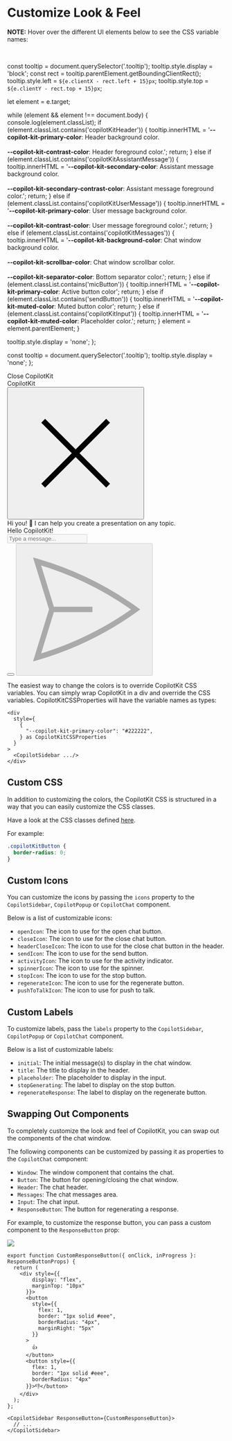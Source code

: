 
<CopilotKitCSS />

# Customize Look & Feel

**NOTE:**
Hover over the different UI elements below to see the CSS variable names:

<br/>

  const tooltip = document.querySelector('.tooltip');
  tooltip.style.display = 'block';
  const rect = tooltip.parentElement.getBoundingClientRect();
  tooltip.style.left = `${e.clientX - rect.left + 15}px`;
  tooltip.style.top = `${e.clientY - rect.top + 15}px`;

  let element = e.target;

  while (element && element !== document.body) {
    console.log(element.classList);
    if (element.classList.contains('copilotKitHeader')) {
      tooltip.innerHTML = '<b>--copilot-kit-primary-color</b>: Header background color.<br/><br/><b>--copilot-kit-contrast-color</b>: Header foreground color.';
      return;
    } else if (element.classList.contains('copilotKitAssistantMessage')) {
      tooltip.innerHTML = '<b>--copilot-kit-secondary-color</b>: Assistant message background color.<br/><br/><b>--copilot-kit-secondary-contrast-color</b>: Assistant message foreground color.';
      return;
    } else if (element.classList.contains('copilotKitUserMessage')) {
      tooltip.innerHTML = '<b>--copilot-kit-primary-color</b>: User message background color.<br/><br/><b>--copilot-kit-contrast-color</b>: User message foreground color.';
      return;
    } else if (element.classList.contains('copilotKitMessages')) {
      tooltip.innerHTML = '<b>--copilot-kit-background-color</b>: Chat window background color.<br/><br/><b>--copilot-kit-scrollbar-color</b>: Chat window scrollbar color.<br/><br/><b>--copilot-kit-separator-color</b>: Bottom separator color.';
      return;
    } else if (element.classList.contains('micButton')) {
      tooltip.innerHTML = '<b>--copilot-kit-primary-color</b>: Active button color';
      return;
    } else if (element.classList.contains('sendButton')) {
      tooltip.innerHTML = '<b>--copilot-kit-muted-color</b>: Muted button color';
      return;
    } else if (element.classList.contains('copilotKitInput')) {
      tooltip.innerHTML = '<b>--copilot-kit-muted-color</b>: Placeholder color.';
      return;
    }
    element = element.parentElement;
  }

  tooltip.style.display = 'none';
};

  const tooltip = document.querySelector('.tooltip');
  tooltip.style.display = 'none';
};

<div className="tooltip">Close CopilotKit</div>
<Frame> 
  <div className="" onMouseMove={handleMouseMove} onMouseLeave={handleMouseLeave} style={{
    width: "384px",
    cursor: "pointer"
  }}> 
    <div className="open">
      <div className="copilotKitHeader" >
        <div>CopilotKit</div>
        <button aria-label="Close">
          <svg
            xmlns="http://www.w3.org/2000/svg"
            fill="none"
            viewBox="0 0 24 24"
            strokeWidth="1.5"
            stroke="currentColor"
            width={24}
            height={24}
          >
            <path
              strokeLinecap="round"
              strokeLinejoin="round"
              d="M6 18L18 6M6 6l12 12"
            />
          </svg>
        </button>      
      </div>
      <div className="copilotKitMessages">
        <div className="copilotKitMessage copilotKitAssistantMessage">Hi you! 👋 I can help you create a presentation on any topic.</div>
        <div className="copilotKitMessage copilotKitUserMessage">Hello CopilotKit!</div>     
      </div>
      <div className="copilotKitInput">
        <input
          placeholder="Type a message..."
          style={{ overflow: "auto", resize: "none", maxHeight: 100, height: 20 }}
          rows={1}
          defaultValue={""}
          disabled="disabled"
        />
        <div className="copilotKitInputControls">
          <button className="micButton">
            <svg
              xmlns="http://www.w3.org/2000/svg"
              fill="none"
              viewBox="0 0 24 24"
              strokeWidth="1.5"
              stroke="currentColor"
              className="w-6 h-6"
            >
              <path
                strokeLinecap="round"
                strokeLinejoin="round"
                d="M12 18.75a6 6 0 0 0 6-6v-1.5m-6 7.5a6 6 0 0 1-6-6v-1.5m6 7.5v3.75m-3.75 0h7.5M12 15.75a3 3 0 0 1-3-3V4.5a3 3 0 1 1 6 0v8.25a3 3 0 0 1-3 3Z"
              />
            </svg>
          </button>
          <button className="sendButton" disabled="disabled">
            <svg
              xmlns="http://www.w3.org/2000/svg"
              fill="none"
              viewBox="0 0 24 24"
              width={24}
              height={24}
              strokeWidth="1.5"
              stroke="currentColor"
              style={{}}
            >
              <path
                strokeLinecap="round"
                strokeLinejoin="round"
                d="M6 12L3.269 3.126A59.768 59.768 0 0121.485 12 59.77 59.77 0 013.27 20.876L5.999 12zm0 0h7.5"
              />
            </svg>
          </button>
        </div>
      </div>
    </div>
  </div>
</Frame>

The easiest way to change the colors is to override CopilotKit CSS variables. You can simply wrap CopilotKit in a div and override the CSS variables. CopilotKitCSSProperties will have the variable names as types:

```tsx
<div
  style={
    {
      "--copilot-kit-primary-color": "#222222",
    } as CopilotKitCSSProperties
  }
>
  <CopilotSidebar .../>
</div>
```

## Custom CSS

In addition to customizing the colors, the CopilotKit CSS is structured in a way that you can easily customize the CSS classes.

Have a look at the CSS classes defined [here](https://github.com/CopilotKit/CopilotKit/blob/main/CopilotKit/packages/react-ui/src/css/).

For example:

```css fileName="CSS"
.copilotKitButton {
  border-radius: 0;
}
```

## Custom Icons

You can customize the icons by passing the `icons` property to the `CopilotSidebar`, `CopilotPopup` or `CopilotChat` component.

Below is a list of customizable icons:

- `openIcon`: The icon to use for the open chat button.
- `closeIcon`: The icon to use for the close chat button.
- `headerCloseIcon`: The icon to use for the close chat button in the header.
- `sendIcon`: The icon to use for the send button.
- `activityIcon`: The icon to use for the activity indicator.
- `spinnerIcon`: The icon to use for the spinner.
- `stopIcon`: The icon to use for the stop button.
- `regenerateIcon`: The icon to use for the regenerate button.
- `pushToTalkIcon`: The icon to use for push to talk.

## Custom Labels

To customize labels, pass the `labels` property to the `CopilotSidebar`, `CopilotPopup` or `CopilotChat` component.

Below is a list of customizable labels:

- `initial`: The initial message(s) to display in the chat window.
- `title`: The title to display in the header.
- `placeholder`: The placeholder to display in the input.
- `stopGenerating`: The label to display on the stop button.
- `regenerateResponse`: The label to display on the regenerate button.

## Swapping Out Components

To completely customize the look and feel of CopilotKit, you can swap out the components of the chat window.

The following components can be customized by passing it as properties to the `CopilotChat` component:

- `Window`: The window component that contains the chat.
- `Button`: The button for opening/closing the chat window.
- `Header`: The chat header.
- `Messages`: The chat messages area.
- `Input`: The chat input.
- `ResponseButton`: The button for regenerating a response.

For example, to customize the response button, you can pass a custom component to the `ResponseButton` prop:

<Frame>
  <img src="/images/concepts/customize-look-and-feel/custom-response-button.png" />
</Frame>

```tsx
export function CustomResponseButton({ onClick, inProgress }: ResponseButtonProps) {
  return (
    <div style={{ 
        display: "flex", 
        marginTop: "10px" 
      }}>
      <button
        style={{ 
          flex: 1, 
          border: "1px solid #eee", 
          borderRadius: "4px", 
          marginRight: "5px" 
        }}
      >
        👍
      </button>
      <button style={{ 
        flex: 1, 
        border: "1px solid #eee", 
        borderRadius: "4px" 
      }}>👎</button>
    </div>
  );
};

<CopilotSidebar ResponseButton={CustomResponseButton}>
  // ...
</CopilotSidebar>
```